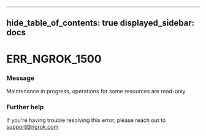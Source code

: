 

---
hide_table_of_contents: true
displayed_sidebar: docs
---


# ERR_NGROK_1500

### Message
Maintenance in progress, operations for some resources are read-only

<ErrorDetails />



### Further help
If you're having trouble resolving this error, please reach out to [support@ngrok.com](mailto:support@ngrok.com?subject=Help%20with%20ERR_NGROK_1500)

